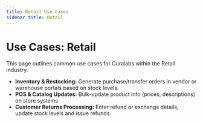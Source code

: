 ```yaml
---
title: Retail Use Cases
sidebar_title: Retail
---
```


# Use Cases: Retail

This page outlines common use cases for Curalabs within the Retail industry.

*   **Inventory & Restocking:** Generate purchase/transfer orders in vendor or warehouse portals based on stock levels.
*   **POS & Catalog Updates:** Bulk-update product info (prices, descriptions) on store systems.
*   **Customer Returns Processing:** Enter refund or exchange details, update stock levels and issue refunds.
